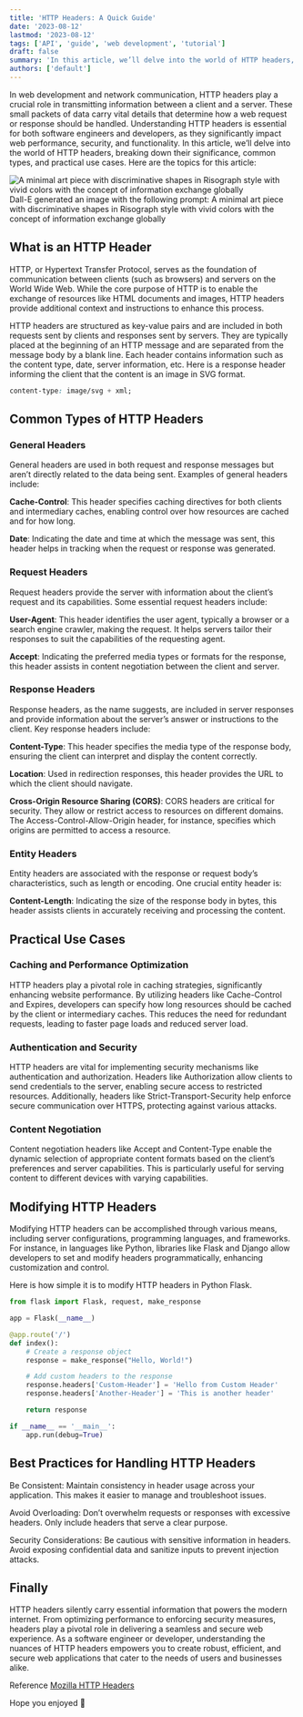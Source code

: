 ```yaml
---
title: 'HTTP Headers: A Quick Guide'
date: '2023-08-12'
lastmod: '2023-08-12'
tags: ['API', 'guide', 'web development', 'tutorial']
draft: false
summary: 'In this article, we’ll delve into the world of HTTP headers, breaking down their significance, common types, and practical use cases.'
authors: ['default']
---
```


In web development and network communication, HTTP headers play a crucial role in transmitting
information between a client and a server. These small packets of data carry vital details that
determine how a web request or response should be handled. Understanding HTTP headers is essential
for both software engineers and developers, as they significantly impact web performance, security,
and functionality. In this article, we’ll delve into the world of HTTP headers, breaking down their
significance, common types, and practical use cases. Here are the topics for this article:

<TOCInline toc={props.toc} exclude="Introduction" />

![A minimal art piece with discriminative shapes in Risograph style with vivid colors with the concept of information exchange globally](https://miro.medium.com/v2/resize:fit:800/1*0QwanZTMR3RoMngisjJgog.jpeg)
Dall-E generated an image with the following prompt: A minimal art piece with discriminative shapes
in Risograph style with vivid colors with the concept of information exchange globally

## What is an HTTP Header

HTTP, or Hypertext Transfer Protocol, serves as the foundation of communication between clients
(such as browsers) and servers on the World Wide Web. While the core purpose of HTTP is to enable
the exchange of resources like HTML documents and images, HTTP headers provide additional context
and instructions to enhance this process.

HTTP headers are structured as key-value pairs and are included in both requests sent by clients and
responses sent by servers. They are typically placed at the beginning of an HTTP message and are
separated from the message body by a blank line. Each header contains information such as the
content type, date, server information, etc. Here is a response header informing the client that the
content is an image in SVG format.

```css
content-type: image/svg + xml;
```

## Common Types of HTTP Headers

### General Headers

General headers are used in both request and response messages but aren’t directly related to the
data being sent. Examples of general headers include:

**Cache-Control**: This header specifies caching directives for both clients and intermediary
caches, enabling control over how resources are cached and for how long.

**Date**: Indicating the date and time at which the message was sent, this header helps in tracking
when the request or response was generated.

### Request Headers

Request headers provide the server with information about the client’s request and its capabilities.
Some essential request headers include:

**User-Agent**: This header identifies the user agent, typically a browser or a search engine
crawler, making the request. It helps servers tailor their responses to suit the capabilities of the
requesting agent.

**Accept**: Indicating the preferred media types or formats for the response, this header assists in
content negotiation between the client and server.

### Response Headers

Response headers, as the name suggests, are included in server responses and provide information
about the server’s answer or instructions to the client. Key response headers include:

**Content-Type**: This header specifies the media type of the response body, ensuring the client can
interpret and display the content correctly.

**Location**: Used in redirection responses, this header provides the URL to which the client should
navigate.

**Cross-Origin Resource Sharing (CORS)**: CORS headers are critical for security. They allow or
restrict access to resources on different domains. The Access-Control-Allow-Origin header, for
instance, specifies which origins are permitted to access a resource.

### Entity Headers

Entity headers are associated with the response or request body’s characteristics, such as length or
encoding. One crucial entity header is:

**Content-Length**: Indicating the size of the response body in bytes, this header assists clients
in accurately receiving and processing the content.

## Practical Use Cases

### Caching and Performance Optimization

HTTP headers play a pivotal role in caching strategies, significantly enhancing website performance.
By utilizing headers like Cache-Control and Expires, developers can specify how long resources
should be cached by the client or intermediary caches. This reduces the need for redundant requests,
leading to faster page loads and reduced server load.

### Authentication and Security

HTTP headers are vital for implementing security mechanisms like authentication and authorization.
Headers like Authorization allow clients to send credentials to the server, enabling secure access
to restricted resources. Additionally, headers like Strict-Transport-Security help enforce secure
communication over HTTPS, protecting against various attacks.

### Content Negotiation

Content negotiation headers like Accept and Content-Type enable the dynamic selection of appropriate
content formats based on the client’s preferences and server capabilities. This is particularly
useful for serving content to different devices with varying capabilities.

## Modifying HTTP Headers

Modifying HTTP headers can be accomplished through various means, including server configurations,
programming languages, and frameworks. For instance, in languages like Python, libraries like Flask
and Django allow developers to set and modify headers programmatically, enhancing customization and
control.

Here is how simple it is to modify HTTP headers in Python Flask.

```Python
from flask import Flask, request, make_response

app = Flask(__name__)

@app.route('/')
def index():
    # Create a response object
    response = make_response("Hello, World!")

    # Add custom headers to the response
    response.headers['Custom-Header'] = 'Hello from Custom Header'
    response.headers['Another-Header'] = 'This is another header'

    return response

if __name__ == '__main__':
    app.run(debug=True)
```

## Best Practices for Handling HTTP Headers

Be Consistent: Maintain consistency in header usage across your application. This makes it easier to
manage and troubleshoot issues.

Avoid Overloading: Don’t overwhelm requests or responses with excessive headers. Only include
headers that serve a clear purpose.

Security Considerations: Be cautious with sensitive information in headers. Avoid exposing
confidential data and sanitize inputs to prevent injection attacks.

## Finally

HTTP headers silently carry essential information that powers the modern internet. From optimizing
performance to enforcing security measures, headers play a pivotal role in delivering a seamless and
secure web experience. As a software engineer or developer, understanding the nuances of HTTP
headers empowers you to create robust, efficient, and secure web applications that cater to the
needs of users and businesses alike.

Reference [Mozilla HTTP Headers](https://developer.mozilla.org/en-US/docs/Web/HTTP/Headers)

Hope you enjoyed 👏
